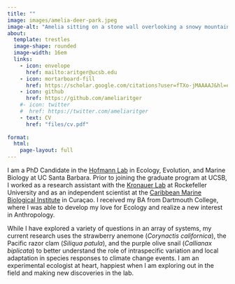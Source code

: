 ```yaml
---
title: ""
image: images/amelia-deer-park.jpeg
image-alt: "Amelia sitting on a stone wall overlooking a snowy mountain range"
about: 
  template: trestles
  image-shape: rounded
  image-width: 16em
  links:
    - icon: envelope 
      href: mailto:aritger@ucsb.edu
    - icon: mortarboard-fill
      href: https://scholar.google.com/citations?user=fTXo-jMAAAAJ&hl=en&oi=ao
    - icon: github 
      href: https://github.com/ameliaritger
    #- icon: twitter 
    #  href: https://twitter.com/ameliaritger
    - text: CV
      href: "files/cv.pdf"
      
format: 
  html:
    page-layout: full
---
```


<!--
<br />
[<font size="+10">Hi I'm Amelia Ritger!!</font>]{.blink}
-->

I am a PhD Candidate in the <a href="http://www.hofmannlab.com/" target="_blank">Hofmann Lab</a> in Ecology, Evolution, and Marine Biology at UC Santa Barbara. Prior to joining the graduate program at UCSB, I worked as a research assistant with the <a href="https://www.rockefeller.edu/research/2280-kronauer-laboratory/" target="_blank">Kronauer Lab</a> at Rockefeller University and as an independent scientist at the <a href="http://www.researchstationcarmabi.org/" target="_blank">Caribbean Marine Biological Institute</a> in Curaçao. I received my BA from Dartmouth College, where I was able to develop my love for Ecology and realize a new interest in Anthropology.

While I have explored a variety of questions in an array of systems, my current research uses the strawberry anemone (*Corynactis californica*), the Pacific razor clam (*Siliqua patula*), and the purple olive snail (*Callianax biplicata*) to better understand the role of intraspecific variation and local adaptation in species responses to climate change events. I am an experimental ecologist at heart, happiest when I am exploring out in the field and making new discoveries in the lab.

<!--
<script src="konami.js"></script>
-->
